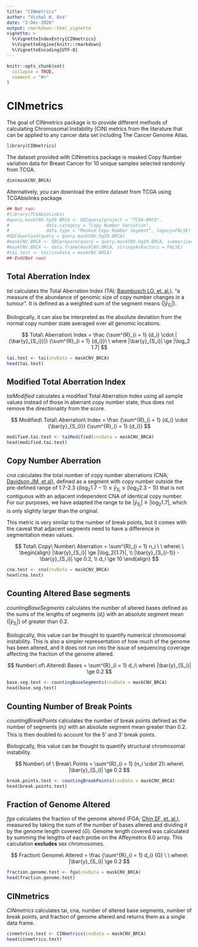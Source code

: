 ```yaml
---
title: "CINmetrics"
author: "Vishal H. Oza"
date: "2-Dec-2020"
output: rmarkdown::html_vignette
vignette: >
  %\VignetteIndexEntry{CINmetrics}
  %\VignetteEngine{knitr::rmarkdown}
  %\VignetteEncoding{UTF-8}
---
```


```r
knitr::opts_chunk$set(
  collapse = TRUE,
  comment = "#>"
)
```

# CINmetrics 

The goal of CINmetrics package is to provide different methods of calculating Chromosomal Instability (CIN) metrics from the literature that can be applied to any cancer data set including The Cancer Genome Atlas.


```r
library(CINmetrics)
```
The dataset provided with CINmetrics package is masked Copy Number variation data for Breast Cancer for 10 unique samples selected randomly from TCGA.

```r
dim(maskCNV_BRCA)
```


Alternatively, you can download the entire dataset from TCGA using TCGAbiolinks package
```r
## Not run:
#library(TCGAbiolinks)
#query.maskCNV.hg39.BRCA <- GDCquery(project = "TCGA-BRCA",
#              data.category = "Copy Number Variation",
#              data.type = "Masked Copy Number Segment", legacy=FALSE)
#GDCdownload(query = query.maskCNV.hg39.BRCA)
#maskCNV.BRCA <- GDCprepare(query = query.maskCNV.hg39.BRCA, summarizedExperiment = FALSE)
#maskCNV.BRCA <- data.frame(maskCNV.BRCA, stringsAsFactors = FALSE)
#tai.test <- tai(cnvData = maskCNV.BRCA)
## End(Not run)
```

## Total Aberration Index

*tai* calculates the Total Aberration Index (TAI; [Baumbusch LO, et. al.](https://www.ncbi.nlm.nih.gov/pmc/articles/PMC3553118/)), "a measure of the abundance of genomic size of copy number changes in a tumour". It is defined as a weighted sum of the segment means ($|\bar{y}_{S_i}|$). 

Biologically, it can also be interpreted as the absolute deviation from the normal copy number state averaged over all genomic locations.

$$
Total\ Aberration\ Index = 
\frac
{\sum^{R}_{i = 1} {d_i} \cdot |{\bar{y}_{S_i}}|}
{\sum^{R}_{i = 1} {d_i}}\ \
where |\bar{y}_{S_i}| \ge |\log_2 1.7|
$$
```r
tai.test <- tai(cnvData = maskCNV_BRCA)
head(tai.test)
```

## Modified Total Aberration Index

*taiModified* calculates a modified Total Aberration Index using all sample values instead of those in aberrant copy number state, thus does not remove the directionality from the score.

$$
Modified\ Total\ Aberration\ Index = 
\frac
{\sum^{R}_{i = 1} {d_i} \cdot {\bar{y}_{S_i}}}
{\sum^{R}_{i = 1} {d_i}}
$$
```r
modified.tai.test <- taiModified(cnvData = maskCNV_BRCA)
head(modified.tai.test)
```

## Copy Number Aberration

*cna* calculates the total number of copy number aberrations (CNA; [Davidson JM, et al](https://journals.plos.org/plosone/article?id=10.1371/journal.pone.0079079)), defined as a segment with copy number outside the pre-defined range of 1.7-2.3 ($(\log_2 1.7 -1) \le \bar{y}_{S_i} \le (\log_2 2.3 -1)$) that is not contiguous with an adjacent independent CNA of identical copy number. For our purposes, we have adapted the range to be $|\bar{y}_{S_i}| \ge |\log_2 1.7|$, which is only slightly larger than the original. 

This metric is very similar to the number of break points, but it comes with the caveat that adjacent segments need to have a difference in segmentation mean values.

$$
Total\ Copy\ Number\ Aberration = \sum^{R}_{i = 1} n_i
\ \ where\ \ 
\begin{align}
|\bar{y}_{S_i}| \ge |\log_2{1.7}|, \\ |\bar{y}_{S_{i-1}} - \bar{y}_{S_i}| \ge 0.2, \\ d_i \ge 10
\end{align}
$$
```r
cna.test <- cna(cnvData = maskCNV_BRCA)
head(cna.test)
```


## Counting Altered Base segments

*countingBaseSegments* calculates the number of altered bases defined as the sums of the lengths of segments ($d_i$) with an absolute segment mean ($|\bar{y}_{S_i}|$) of greater than 0.2. 

Biologically, this value can be thought to quantify numerical chromosomal instability. This is also a simpler representation of how much of the genome has been altered, and it does not run into the issue of sequencing coverage affecting the fraction of the genome altered.

$$
Number\ of\ Altered\ Bases = \sum^{R}_{i = 1} d_i\ where\ |\bar{y}_{S_i}| \ge 0.2
$$
```r
base.seg.test <- countingBaseSegments(cnvData = maskCNV_BRCA)
head(base.seg.test)
```

## Counting Number of Break Points

*countingBreakPoints* calculates the number of break points defined as the number of segments ($n_i$) with an absolute segment mean greater than 0.2. This is then doubled to account for the 5' and 3' break points. 

Biologically, this value can be thought to quantify structural chromosomal instability. 

$$
Number\ of \ Break\ Points = \sum^{R}_{i = 1} (n_i \cdot 2)\ where\ |\bar{y}_{S_i}| \ge 0.2
$$

```r
break.points.test <- countingBreakPoints(cnvData = maskCNV_BRCA)
head(break.points.test)
```

## Fraction of Genome Altered

*fga* calculates the fraction of the genome altered (FGA; [Chin SF, et. al.](https://pubmed.ncbi.nlm.nih.gov/17925008/)), measured by taking the sum of the number of bases altered and dividing it by the genome length covered ($G$). Genome length covered was calculated by summing the lengths of each probe on the Affeymetrix 6.0 array. This calculation **excludes** sex chromosomes.

$$
Fraction\ Genome\ Altered = 
\frac
{\sum^{R}_{i = 1} d_i}
{G}
\ \ where\  |\bar{y}_{S_i}| \ge 0.2
$$

```r
fraction.genome.test <- fga(cnvData = maskCNV_BRCA)
head(fraction.genome.test)
```

## CINmetrics
*CINmetrics* calculates tai, cna, number of altered base segments, number of break points, and fraction of genome altered and returns them as a single data frame. 

```r
cinmetrics.test <- CINmetrics(cnvData = maskCNV_BRCA)
head(cinmetrics.test)
```


